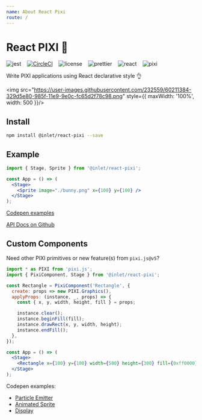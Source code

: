 ```yaml
---
name: About React Pixi
route: /
---
```


# React PIXI 🌈

![jest](https://img.shields.io/badge/tested_with-jest-green.svg) &nbsp;&nbsp; [![CircleCI](https://img.shields.io/circleci/project/github/inlet/react-pixi/master.svg)](https://circleci.com/gh/inlet/react-pixi-fiber) &nbsp;&nbsp; ![license](https://img.shields.io/badge/license-MIT-green.svg) &nbsp;&nbsp; ![prettier](https://img.shields.io/badge/code_style-prettier-blue.svg) &nbsp;&nbsp; ![react](https://img.shields.io/badge/react-v16.8+-ff69b4.svg) &nbsp;&nbsp; ![pixi](https://img.shields.io/badge/pixi-v4+-ff69b4.svg)

Write PIXI applications using React declarative style 👌

<img src="https://user-images.githubusercontent.com/232559/60211384-329d5e80-985f-11e9-9e0c-fc65d2f78c98.png" style={{ maxWidth: '100%', width: 500 }}/>

## Install

```bash
npm install @inlet/react-pixi --save
```

## Example

```jsx
import { Stage, Sprite } from '@inlet/react-pixi';

const App = () => (
  <Stage>
    <Sprite image="./bunny.png" x={100} y={100} />
  </Stage>
);
```

[Codepen examples](https://codepen.io/collection/XPpGdb/)

[API Docs on Github](https://github.com/inlet/react-pixi/)

## Custom Components

Need other PIXI primitives or new feature(s) from `pixi.js@v5`?

```jsx
import * as PIXI from 'pixi.js';
import { PixiComponent, Stage } from '@inlet/react-pixi';

const Rectangle = PixiComponent('Rectangle', {
  create: props => new PIXI.Graphics(),
  applyProps: (instance, _, props) => {
    const { x, y, width, height, fill } = props;

    instance.clear();
    instance.beginFill(fill);
    instance.drawRect(x, y, width, height);
    instance.endFill();
  },
});

const App = () => (
  <Stage>
    <Rectangle x={100} y={100} width={500} height={300} fill={0xff0000} />
  </Stage>
);
```

Codepen examples:

- [Particle Emitter](https://codepen.io/inlet/pen/feddc8fa71e3b5afc6c3e4eda9cc83df)
- [Animated Sprite](https://codepen.io/inlet/pen/5aaed9ddeadb4d7bb5ea435d77df397a)
- [Display](https://codepen.io/inlet/pen/mvzzLb)
